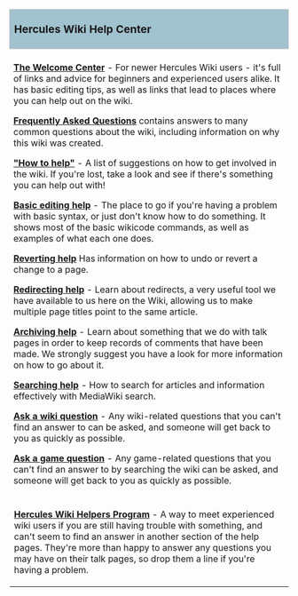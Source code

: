 {| cellspacing="7" style="width: 100%; background: #EFFBF5; border: 1px solid silver;"
| colspan="2" style="background: #A1C2CF; border: 1px solid silver; padding: 0.2em 0.4em; font-size: 120%; font-weight: bold;" | Hercules Wiki Help Center
|-
| colspan="2" style="padding: 7px;" |
{{Incomplete}}
'''[[Hercules Wiki:Welcome to the wiki|The Welcome Center]]''' - For newer Hercules Wiki users - it's full of links and advice for beginners and experienced users alike. It has basic editing tips, as well as links that lead to places where you can help out on the wiki.

'''[[Hercules Wiki:FAQ|Frequently Asked Questions]]'''  contains answers to many common questions about the wiki, including information on why this wiki was created.

'''[[Hercules Wiki:How to help|"How to help"]]''' - A list of suggestions on how to get involved in the wiki. If you're lost, take a look and see if there's something you can help out with!

'''[[Help:Editing|Basic editing help]]''' - The place to go if you're having a problem with basic syntax, or just don't know how to do something. It shows most of the basic wikicode commands, as well as examples of what each one does.

'''[[Help:Reverting|Reverting help]]'''  Has information on how to undo or revert a change to a page. 

'''[[Help:Redirect|Redirecting help]]''' - Learn about redirects, a very useful tool we have available to us here on the Wiki, allowing us to make multiple page titles point to the same article. 

'''[[Help:Archiving|Archiving help]]''' - Learn about something that we do with talk pages in order to keep records of comments that have been made.  We strongly suggest you have a look for more information on how to go about it.

'''[[Help:Searching|Searching help]]''' - How to search for articles and information effectively with MediaWiki search.

'''[[Help:Ask a wiki question|Ask a wiki question]]''' - Any wiki-related questions that you can't find an answer to can be asked, and someone will get back to you as quickly as possible.

'''[[Help:Ask a game question|Ask a game question]]''' - Any game-related questions that you can't find an answer to by searching the wiki can be asked, and someone will get back to you as quickly as possible.
|- style="vertical-align: middle;"
| '''[[Hercules Wiki:Helpers|Hercules Wiki Helpers Program]]''' - A way to meet experienced wiki users if you are still having trouble with something, and can't seem to find an answer in another section of the help pages. They're more than happy to answer any questions you may have on their talk pages, so drop them a line if you're having a problem.
|}
